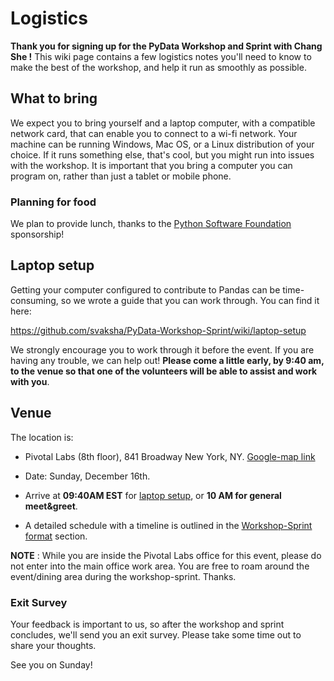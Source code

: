 = Logistics = 
'''Thank you for signing up for the PyData Workshop and Sprint with Chang She !'''
This wiki page contains a few logistics notes you'll need to know to make the best of the workshop, and help it run as smoothly as possible.

== What to bring ==

We expect you to bring yourself and a laptop computer, with a compatible network card, that can enable you to connect to a wi-fi network. Your machine can be running Windows, Mac OS, or a Linux distribution of your choice. If it runs something else, that's cool, but you might run into issues with the workshop.
It is important that you bring a computer you can program on, rather than just a tablet or mobile phone.

=== Planning for food === 

We plan to provide lunch, thanks to the [http://pythonsprints.com/ Python Software Foundation] sponsorship! 

== Laptop setup ==

Getting your computer configured to contribute to Pandas can be time-consuming, so we wrote a guide that you can work through. 
You can find it here:

[https://github.com/svaksha/PyData-Workshop-Sprint/wiki/laptop-setup https://github.com/svaksha/PyData-Workshop-Sprint/wiki/laptop-setup]

We strongly encourage you to work through it before the event. If you are having any trouble, we can help out! '''Please come a little early, by 9:40 am, to the venue so that one of the volunteers will be able to assist and work with you'''.

== Venue ==

The location is:
* Pivotal Labs (8th floor), 841 Broadway New York, NY. [https://maps.google.com/maps?q=841+Broadway+New+York,+NY,+New+York,+NY  Google-map link]

* Date: Sunday, December 16th.

* Arrive at '''09:40AM EST''' for [https://github.com/svaksha/PyData-Workshop-Sprint/wiki/laptop%20setup laptop setup], or '''10 AM for general meet&greet'''.

* A detailed schedule with a timeline is outlined in the [https://github.com/svaksha/PyData-Workshop-Sprint/wiki/2012-NYC#wiki-WorkshopSprint_format_and_Timeline Workshop-Sprint format] section.

'''NOTE''' : While you are inside the Pivotal Labs office for this event, please do not enter into the main office work area. You are free to roam around the event/dining area during the workshop-sprint. Thanks.

=== Exit Survey === 
Your feedback is important to us, so after the workshop and sprint concludes, we'll send you an exit survey. Please take some time out to share your thoughts.

See you on Sunday!